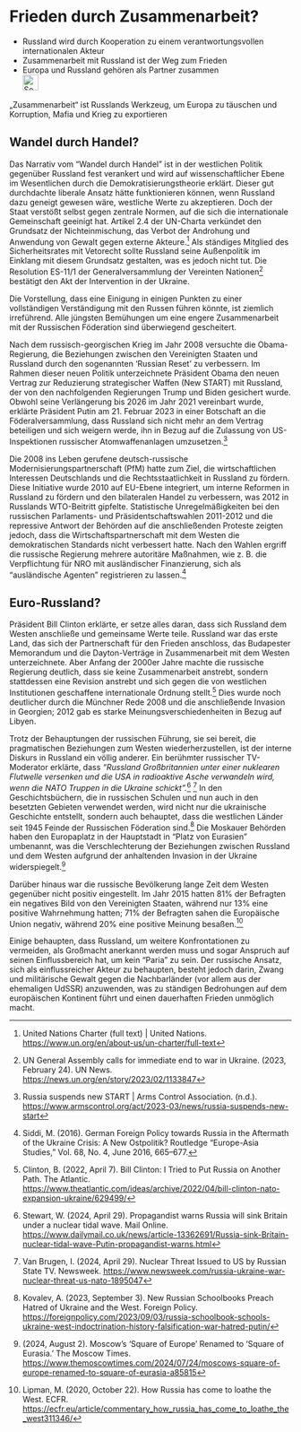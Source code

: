 # Frieden durch Zusammenarbeit? {#sec-peace-cooperation}

::: {.callout-caution title=„Myth“}
- Russland wird durch Kooperation zu einem verantwortungsvollen internationalen Akteur
- Zusammenarbeit mit Russland ist der Weg zum Frieden
- Europa und Russland gehören als Partner zusammen
[<br>![Search for topic in EUvsDisinfo](../all_common_img/EUvsDisinfo_400x240.jpg){height=2em}](https://euvsdisinfo.eu/disinformation-cases/?text=peace&sort=relevance)
:::

::: {.callout-tip title=„Truth“}
„Zusammenarbeit“ ist Russlands Werkzeug, um Europa zu täuschen und Korruption, Mafia und Krieg zu exportieren
:::


## Wandel durch Handel?

Das Narrativ vom "Wandel durch Handel" ist in der westlichen Politik gegenüber Russland fest verankert und wird auf wissenschaftlicher Ebene im Wesentlichen durch die Demokratisierungstheorie erklärt. Dieser gut durchdachte liberale Ansatz hätte funktionieren können, wenn Russland dazu geneigt gewesen wäre, westliche Werte zu akzeptieren. Doch der Staat verstößt selbst gegen zentrale Normen, auf die sich die internationale Gemeinschaft geeinigt hat. Artikel 2.4 der UN-Charta verkündet den Grundsatz der Nichteinmischung, das Verbot der Androhung und Anwendung von Gewalt gegen externe Akteure.[^peace-cooperation.de-1] Als ständiges Mitglied des Sicherheitsrates mit Vetorecht sollte Russland seine Außenpolitik im Einklang mit diesem Grundsatz gestalten, was es jedoch nicht tut. Die Resolution ES-11/1 der Generalversammlung der Vereinten Nationen[^peace-cooperation.de-2] bestätigt den Akt der Intervention in der Ukraine.

Die Vorstellung, dass eine Einigung in einigen Punkten zu einer vollständigen Verständigung mit den Russen führen könnte, ist ziemlich irreführend. Alle jüngsten Bemühungen um eine engere Zusammenarbeit mit der Russischen Föderation sind überwiegend gescheitert.

Nach dem russisch-georgischen Krieg im Jahr 2008 versuchte die Obama-Regierung, die Beziehungen zwischen den Vereinigten Staaten und Russland durch den sogenannten 'Russian Reset' zu verbessern. Im Rahmen dieser neuen Politik unterzeichnete Präsident Obama den neuen Vertrag zur Reduzierung strategischer Waffen (New START) mit Russland, der von den nachfolgenden Regierungen Trump und Biden gesichert wurde. Obwohl seine Verlängerung bis 2026 im Jahr 2021 vereinbart wurde, erklärte Präsident Putin am 21\. Februar 2023 in einer Botschaft an die Föderalversammlung, dass Russland sich nicht mehr an dem Vertrag beteiligen und sich weigern werde, ihn in Bezug auf die Zulassung von US-Inspektionen russischer Atomwaffenanlagen umzusetzen.[^peace-cooperation.de-3] 

Die 2008 ins Leben gerufene deutsch-russische Modernisierungspartnerschaft (PfM) hatte zum Ziel, die wirtschaftlichen Interessen Deutschlands und die Rechtsstaatlichkeit in Russland zu fördern. Diese Initiative wurde 2010 auf EU-Ebene integriert, um interne Reformen in Russland zu fördern und den bilateralen Handel zu verbessern, was 2012 in Russlands WTO-Beitritt gipfelte. Statistische Unregelmäßigkeiten bei den russischen Parlaments- und Präsidentschaftswahlen 2011-2012 und die repressive Antwort der Behörden auf die anschließenden Proteste zeigten jedoch, dass die Wirtschaftspartnerschaft mit dem Westen die demokratischen Standards nicht verbessert hatte. Nach den Wahlen ergriff die russische Regierung mehrere autoritäre Maßnahmen, wie z. B. die Verpflichtung für NRO mit ausländischer Finanzierung, sich als "ausländische Agenten" registrieren zu lassen.[^peace-cooperation.de-4] 

## Euro-Russland?

Präsident Bill Clinton erklärte, er setze alles daran, dass sich Russland dem Westen anschließe und gemeinsame Werte teile. Russland war das erste Land, das sich der Partnerschaft für den Frieden anschloss, das Budapester Memorandum und die Dayton-Verträge in Zusammenarbeit mit dem Westen unterzeichnete. Aber Anfang der 2000er Jahre machte die russische Regierung deutlich, dass sie keine Zusammenarbeit anstrebt, sondern stattdessen eine Revision anstrebt und sich gegen die von westlichen Institutionen geschaffene internationale Ordnung stellt.[^peace-cooperation.de-5] Dies wurde noch deutlicher durch die Münchner Rede 2008 und die anschließende Invasion in Georgien; 2012 gab es starke Meinungsverschiedenheiten in Bezug auf Libyen.

Trotz der Behauptungen der russischen Führung, sie sei bereit, die pragmatischen Beziehungen zum Westen wiederherzustellen, ist der interne Diskurs in Russland ein völlig anderer. Ein berühmter russischer TV- Moderator erklärte, dass *“Russland Großbritannien unter einer nuklearen Flutwelle versenken und die USA in radioaktive Asche verwandeln wird, wenn die NATO Truppen in die Ukraine schickt”.*[^peace-cooperation.de-6] [^peace-cooperation.de-7] In den Geschichtsbüchern, die in russischen Schulen und nun auch in den besetzten Gebieten verwendet werden, wird nicht nur die ukrainische Geschichte entstellt, sondern auch behauptet, dass die westlichen Länder seit 1945 Feinde der Russischen Föderation sind.[^peace-cooperation.de-8] Die Moskauer Behörden haben den Europaplatz in der Hauptstadt in "Platz von Eurasien" umbenannt, was die Verschlechterung der Beziehungen zwischen Russland und dem Westen aufgrund der anhaltenden Invasion in der Ukraine widerspiegelt.[^peace-cooperation.de-9]

Darüber hinaus war die russische Bevölkerung lange Zeit dem Westen gegenüber nicht positiv eingestellt. Im Jahr 2015 hatten 81% der Befragten ein negatives Bild von den Vereinigten Staaten, während nur 13% eine positive Wahrnehmung hatten; 71% der Befragten sahen die Europäische Union negativ, während 20% eine positive Meinung besaßen.[^peace-cooperation.de-10]

Einige behaupten, dass Russland, um weitere Konfrontationen zu vermeiden, als Großmacht anerkannt werden muss und sogar Anspruch auf seinen Einflussbereich hat, um kein “Paria” zu sein.  Der russische Ansatz, sich als einflussreicher Akteur zu behaupten, besteht jedoch darin, Zwang und militärische Gewalt gegen die Nachbarländer (vor allem aus der ehemaligen UdSSR) anzuwenden, was zu ständigen Bedrohungen auf dem europäischen Kontinent führt und einen dauerhaften Frieden unmöglich macht.


[^peace-cooperation.de-1]:  United Nations Charter (full text) | United Nations. [https://www.un.org/en/about-us/un-charter/full-text](https://www.un.org/en/about-us/un-charter/full-text) 

[^peace-cooperation.de-2]:  UN General Assembly calls for immediate end to war in Ukraine. (2023, February 24). UN News. [https://news.un.org/en/story/2023/02/1133847](https://news.un.org/en/story/2023/02/1133847) 

[^peace-cooperation.de-3]:  Russia suspends new START | Arms Control Association. (n.d.). [https://www.armscontrol.org/act/2023-03/news/russia-suspends-new-start](https://www.armscontrol.org/act/2023-03/news/russia-suspends-new-start) 

[^peace-cooperation.de-4]:  Siddi, M. (2016). German Foreign Policy towards Russia in the Aftermath of the Ukraine Crisis: A New Ostpolitik? Routledge “Europe-Asia Studies,” Vol. 68, No. 4, June 2016, 665–677.

[^peace-cooperation.de-5]:  Clinton, B. (2022, April 7). Bill Clinton: I Tried to Put Russia on Another Path. The Atlantic. [https://www.theatlantic.com/ideas/archive/2022/04/bill-clinton-nato-expansion-ukraine/629499/](https://www.theatlantic.com/ideas/archive/2022/04/bill-clinton-nato-expansion-ukraine/629499/) 

[^peace-cooperation.de-6]:  Stewart, W. (2024, April 29). Propagandist warns Russia will sink Britain under a nuclear tidal wave. Mail Online. [https://www.dailymail.co.uk/news/article-13362691/Russia-sink-Britain-nuclear-tidal-wave-Putin-propagandist-warns.html](https://www.dailymail.co.uk/news/article-13362691/Russia-sink-Britain-nuclear-tidal-wave-Putin-propagandist-warns.html) 

[^peace-cooperation.de-7]:  Van Brugen, I. (2024, April 29). Nuclear Threat Issued to US by Russian State TV. Newsweek. [https://www.newsweek.com/russia-ukraine-war-nuclear-threat-us-nato-1895047](https://www.newsweek.com/russia-ukraine-war-nuclear-threat-us-nato-1895047) 

[^peace-cooperation.de-8]:  Kovalev, A. (2023, September 3). New Russian Schoolbooks Preach Hatred of Ukraine and the West. Foreign Policy.  [https://foreignpolicy.com/2023/09/03/russia-schoolbook-schools-ukraine-west-indoctrination-history-falsification-war-hatred-putin/](https://foreignpolicy.com/2023/09/03/russia-schoolbook-schools-ukraine-west-indoctrination-history-falsification-war-hatred-putin/) 

[^peace-cooperation.de-9]:  (2024, August 2). Moscow’s ‘Square of Europe’ Renamed to ‘Square of Eurasia.’ The Moscow Times. [https://www.themoscowtimes.com/2024/07/24/moscows-square-of-europe-renamed-to-square-of-eurasia-a85815](https://www.themoscowtimes.com/2024/07/24/moscows-square-of-europe-renamed-to-square-of-eurasia-a85815) 

[^peace-cooperation.de-10]:  Lipman, M. (2020, October 22). How Russia has come to loathe the West. ECFR. [https://ecfr.eu/article/commentary\_how\_russia\_has\_come\_to\_loathe\_the\_west311346/](https://ecfr.eu/article/commentary_how_russia_has_come_to_loathe_the_west311346/) 



